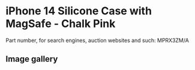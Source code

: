 
# iPhone 14 Silicone Case with MagSafe - Chalk Pink

Part number, for search engines, auction websites and such: MPRX3ZM/A

## Image gallery

<div style={{ width: '100%', maxWidth: '768px' }}>
<GalleryComponent
    images={[
      {
        original: "/everysource/MPRX3.webp",
        thumbnail: "/everypreview/MPRX3.webp",
      },
      {
        original: "/everysource/MPRX3_AV1.webp",
        thumbnail: "/everypreview/MPRX3_AV1.webp",
      },
      {
        original: "/everysource/MPRX3_AV2.webp",
        thumbnail: "/everypreview/MPRX3_AV2.webp",
      },
      {
        original: "/everysource/MPRX3_AV3.webp",
        thumbnail: "/everypreview/MPRX3_AV3.webp",
      },
      {
        original: "/everysource/MPRX3_AV4.webp",
        thumbnail: "/everypreview/MPRX3_AV4.webp",
      },
      {
        original: "/everysource/MPRX3_AV5.webp",
        thumbnail: "/everypreview/MPRX3_AV5.webp",
      },
      {
        original: "/everysource/MPRX3_AV6.webp",
        thumbnail: "/everypreview/MPRX3_AV6.webp",
      },
      {
        original: "/everysource/MPRX3_AV7.webp",
        thumbnail: "/everypreview/MPRX3_AV7.webp",
      }
    ]}
  />
</div>